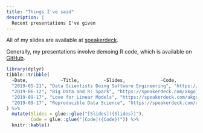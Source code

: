 ```yaml
---
title: "Things I've said"
description: |
  Recent presentations I've given
---
```


All of my slides are available at [speakerdeck](https://speakerdeck.com/akgold).

Generally, my presentations involve demoing R code, which is available on [GitHub](https://github.com/akgold/).

```r
library(dplyr)
tibble::tribble(
  ~Date,            ~Title,         ~Slides,             ~Code, 
  "2019-05-21", "Data Scientists Doing Software Engineering", "https://speakerdeck.com/akgold/2019-05-21-data-scientists-and-software-engineering", NA,
  "2019-06-12", "Big Data and R: Spark", "https://speakerdeck.com/akgold/2019-06-12-big-data-toronto-spark", "https://github.com/akgold/big_data_2019",
  "2019-09-17", "Love for Linear Models", "https://speakerdeck.com/akgold/love-for-linear-models", NA,
  "2019-09-17", "Reproducible Data Science", "https://speakerdeck.com/akgold/2019-09-17-creating-reproducible-data-science", "https://github.com/akgold/2019-09-17_john_deere_webinar"
) %>%
  mutate(Slides = glue::glue("[Slides]({Slides})"), 
         Code = glue::glue("[Code]({Code})")) %>%
  knitr::kable()
```

